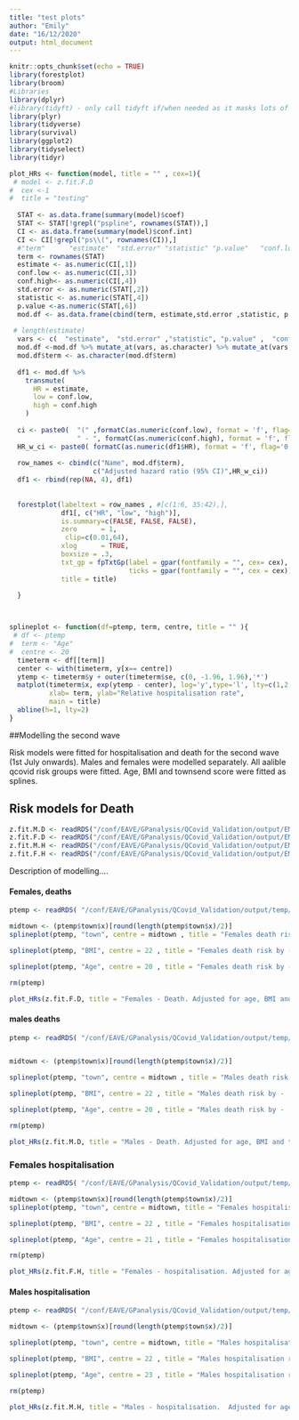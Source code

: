 ```yaml
---
title: "test plots"
author: "Emily"
date: "16/12/2020"
output: html_document
---
```


```r
knitr::opts_chunk$set(echo = TRUE)
library(forestplot)
library(broom)
#Libraries
library(dplyr)
#library(tidyft) - only call tidyft if/when needed as it masks lots of other functions
library(plyr)
library(tidyverse)
library(survival)
library(ggplot2)
library(tidyselect)
library(tidyr)
```

```r
plot_HRs <- function(model, title = "" , cex=1){
 # model <- z.fit.F.D
#  cex <-1
#  title = "testing"
  
  STAT <- as.data.frame(summary(model)$coef)
  STAT <- STAT[!grepl("pspline", rownames(STAT)),]
  CI <- as.data.frame(summary(model)$conf.int)
  CI <- CI[!grepl("ps\\(", rownames(CI)),]  
  #"term"      "estimate"  "std.error" "statistic" "p.value"   "conf.low"  "conf.high"
  term <- rownames(STAT)
  estimate <- as.numeric(CI[,1])
  conf.low <- as.numeric(CI[,3])
  conf.high<- as.numeric(CI[,4])
  std.error <- as.numeric(STAT[,2])
  statistic <- as.numeric(STAT[,4])
  p.value <-as.numeric(STAT[,6])
  mod.df <- as.data.frame(cbind(term, estimate,std.error ,statistic, p.value ,conf.low, conf.high))
  
 # length(estimate)
  vars <- c(  "estimate",  "std.error" ,"statistic", "p.value" ,  "conf.low" , "conf.high")
  mod.df <-mod.df %>% mutate_at(vars, as.character) %>% mutate_at(vars, as.numeric)
  mod.df$term <- as.character(mod.df$term)
  
  df1 <- mod.df %>% 
    transmute( 
      HR = estimate, 
      low = conf.low, 
      high = conf.high
    )
 
  ci <- paste0(  "(" ,formatC(as.numeric(conf.low), format = 'f', flag='0', digits = 2)  , # formatC keeps trailing 0
                 " - ", formatC(as.numeric(conf.high), format = 'f', flag='0', digits = 2)  , ")")
  HR_w_ci <- paste0( formatC(as.numeric(df1$HR), format = 'f', flag='0', digits = 2), " ", ci)
  
  row_names <- cbind(c("Name", mod.df$term),
                     c("Adjusted hazard ratio (95% CI)",HR_w_ci))
  df1 <- rbind(rep(NA, 4), df1)
  
  
  forestplot(labeltext = row_names , #[c(1:6, 35:42),],
             df1[, c("HR", "low", "high")],
             is.summary=c(FALSE, FALSE, FALSE),
             zero      = 1,
              clip=c(0.01,64), 
             xlog      = TRUE, 
             boxsize = .3,
             txt_gp = fpTxtGp(label = gpar(fontfamily = "", cex= cex), 
                              ticks = gpar(fontfamily = "", cex = cex)), 
             title = title)
  
  }



splineplot <- function(df=ptemp, term, centre, title = "" ){
 # df <- ptemp
#  term <- "Age"
#  centre <- 20
  timeterm <- df[[term]]
  center <- with(timeterm, y[x== centre])
  ytemp <- timeterm$y + outer(timeterm$se, c(0, -1.96, 1.96),'*')
  matplot(timeterm$x, exp(ytemp - center), log='y',type='l', lty=c(1,2,2), col=1,
          xlab= term, ylab="Relative hospitalisation rate", 
          main = title)
  abline(h=1, lty=2)
}
```

##Modelling the second wave

Risk models were fitted for hospitalisation and death for the second wave (1st July onwards). Males and females were modelled separately. All aalible qcovid risk groups were fitted. Age, BMI and townsend score were fitted as splines. 

## Risk models for Death
```r

z.fit.M.D <- readRDS("/conf/EAVE/GPanalysis/QCovid_Validation/output/EM_Model_Death_Male2W.rds")
z.fit.F.D <- readRDS("/conf/EAVE/GPanalysis/QCovid_Validation/output/EM_Model_Death_Female2W.rds")
z.fit.M.H <- readRDS("/conf/EAVE/GPanalysis/QCovid_Validation/output/EM_Model_Hosp_Male2W.rds")
z.fit.F.H <- readRDS("/conf/EAVE/GPanalysis/QCovid_Validation/output/EM_Model_Hosp_Female2W.rds")
```
Description of modelling....


#### Females, deaths
```r
ptemp <- readRDS( "/conf/EAVE/GPanalysis/QCovid_Validation/output/temp/ptemp_F_D2W.rds")

midtown <- (ptemp$town$x)[round(length(ptemp$town$x)/2)]
splineplot(ptemp, "town", centre = midtown , title = "Females death risk by -  Townsend score")

splineplot(ptemp, "BMI", centre = 22 , title = "Females death risk by -  BMI")

splineplot(ptemp, "Age", centre = 20 , title = "Females death risk by -  Age")

rm(ptemp)
```

```r
 
plot_HRs(z.fit.F.D, title = "Females - Death. Adjusted for age, BMI and townsend score", cex=1.5)
```

#### males deaths
```r
ptemp <- readRDS( "/conf/EAVE/GPanalysis/QCovid_Validation/output/temp/ptemp_M_D2W.rds")


midtown <- (ptemp$town$x)[round(length(ptemp$town$x)/2)]

splineplot(ptemp, "town", centre = midtown , title = "Males death risk by -  Townsend score")

splineplot(ptemp, "BMI", centre = 22 , title = "Males death risk by -  BMI")

splineplot(ptemp, "Age", centre = 20 , title = "Males death risk by -  Age")

rm(ptemp)
```


```r
 
plot_HRs(z.fit.M.D, title = "Males - Death. Adjusted for age, BMI and townsend score", cex=1.5)
```


### Females hospitalisation
```r
ptemp <- readRDS( "/conf/EAVE/GPanalysis/QCovid_Validation/output/temp/ptemp_F_H2W.rds")

midtown <- (ptemp$town$x)[round(length(ptemp$town$x)/2)]
splineplot(ptemp, "town", centre = midtown, title = "Females hospitalisation risk by -  Townsend score")

splineplot(ptemp, "BMI", centre = 22 , title = "Females hospitalisation risk by -  BMI")

splineplot(ptemp, "Age", centre = 21 , title = "Females hospitalisation risk by -  Age")

rm(ptemp)
```

```r
 
plot_HRs(z.fit.F.H, title = "Females - hospitalisation. Adjusted for age, BMI and townsend score", cex=1.5)
```

#### Males hospitalisation

```r
ptemp <- readRDS( "/conf/EAVE/GPanalysis/QCovid_Validation/output/temp/ptemp_M_H2W.rds")

midtown <- (ptemp$town$x)[round(length(ptemp$town$x)/2)]

splineplot(ptemp, "town", centre = midtown, title = "Males hospitalisation risk by -  Townsend score")

splineplot(ptemp, "BMI", centre = 22 , title = "Males hospitalisation risk by -  BMI")

splineplot(ptemp, "Age", centre = 23 , title = "Males hospitalisation risk by -  Age")

rm(ptemp)
```


```r
 
plot_HRs(z.fit.M.H, title = "Males - hospitalisation.  Adjusted for age, BMI and townsend score", cex=1.5)
```
